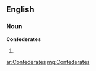 ==English==

===Noun===
'''Confederates'''

# {{plural of|[[Confederate]]}}

[[ar:Confederates]]
[[mg:Confederates]]